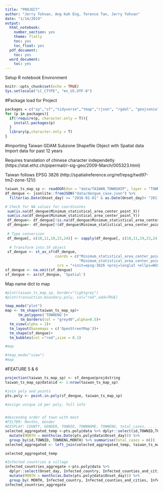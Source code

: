 ```yaml
---
title: "PROJECT"
author: "Jerry Tohvan, Ang Kah Eng, Terence Tan, Jerry Tohvan"
date: "1/14/2019"
output: 
  html_notebook:
    number_section: yes
    theme: flatly
    toc: yes
    toc_float: yes
  pdf_document:
    toc: yes
  word_document:
    toc: yes
---
```


Setup R notebook Environment
```r
knitr::opts_chunk$set(echo = TRUE)
Sys.setlocale("LC_CTYPE", "en_US.UTF-8")
```

#Package load for Project
```r
packages = c("sp","sf","tidyverse","tmap","rjson", "rgdal", "geojsonio", "GISTools",'spatialEco', "raster","dplyr") 
for (p in packages){
  if(!require(p, character.only = T)){
    install.packages(p) 
  } 
  library(p,character.only = T) 
}
```

#Importing Taiwan GDAM Subzone
Shapefile Object with Spatial data
Import data for past 12 years

Requires translation of chinese character independetly (https://stat.ethz.ch/pipermail/r-sig-geo/2009-March/005323.html)

Taiwan follows EPSG 3826 (http://spatialreference.org/ref/epsg/twd97-tm2-zone-121/)
```r
taiwan_ts_map_sp <- readOGR(dsn = "data/TAIWAN_TOWNSHIP", layer = "TOWN_MOI_1071226")
df_dengue <- jsonlite::fromJSON("data/dengue_case.json") %>% 
  filter(as.Date(Onset_day) >= "2016-01-01" & as.Date(Onset_day)< "2017-01-01")

# Check for NA values for coordinates
 sum(is.na(df_dengue$Minimum_statistical_area_center_point_X))
 sum(is.na(df_dengue$Minimum_statistical_area_center_point_Y))
 df_dengue<- df_dengue[!is.na(df_dengue$Minimum_statistical_area_center_point_X),]
 df_dengue<- df_dengue[!(df_dengue$Minimum_statistical_area_center_point_X == 'None'),]
 
 # Type conversion
 df_dengue[, c(10,11,19,23,24)] <- sapply(df_dengue[, c(10,11,19,23,24)], as.numeric)
 
  # Transform into SF object
 sf_dengue <- st_as_sf(df_dengue, 
                       coords = c("Minimum_statistical_area_center_point_X",
                                  "Minimum_statistical_area_center_point_Y"),
                        crs = "+init=epsg:3826 +proj=longlat +ellps=WGS84 +no_defs",na.fail=FALSE)
sf_dengue <- na.omit(sf_dengue)
sf_dengue <- as(sf_dengue, 'Spatial')
```

Map name dict to map
```r

#plot(taiwan_ts_map_sp, border="lightgrey")
#plot(transaction.boundary.poly, col="red",add=TRUE)

tmap_mode("plot")
map <- tm_shape(taiwan_ts_map_sp)+
      tm_polygons('TOWNENG')+
       tm_borders(col = "grey40",alpha=0.5)+
  tm_view(alpha = 1)+
  tm_layout(basemaps = c('OpenStreetMap'))+
  tm_shape(sf_dengue)+
  tm_bubbles(col ="red",size = 0.1)

#map 
```


```r
#tmap_mode("view")
#map 

```

#FEATURE 5 & 6
```r
projection(taiwan_ts_map_sp) <- sf_dengue@proj4string
taiwan_ts_map_sp@data$id <- 1:nrow(taiwan_ts_map_sp)

#join poly and points
pts.poly <- point.in.poly(sf_dengue, taiwan_ts_map_sp)

#assign unique id per poly, full info


#descendng order of town with most
#FILTER: Months, Gender
#DISPLAY: COUNTY, GENDER, TOWNID, TOWNNAME, TOWNENG, total_cases, ....
selected_aggregated_temp <-pts.poly@data %>% dplyr::select(id,TOWNID,TOWNNAME, TOWNENG, Onset_day, Case_study_date, Notification_day) %>% 
  mutate(MONTH = months(as.Date(pts.poly@data$Onset_day))) %>%
  group_by(id,TOWNID, TOWNENG,MONTH) %>% summarise(total_cases = n())
selected_aggregated <- left_join(selected_aggregated_temp, taiwan_ts_map_sp@data, by=c("TOWNID"))

selected_aggregated_temp

```
```r
#Infected countries & village
infected_countries_aggregate <-pts.poly@data %>% 
  dplyr::select(Onset_day, Infected_country, Infected_counties_and_cities, Infected_village)%>% 
  mutate(MONTH = months(as.Date(pts.poly@data$Onset_day))) %>%
  group_by( MONTH, Infected_country, Infected_counties_and_cities, Infected_village) %>% summarise(total_cases = n())
infected_countries_aggregate
```





